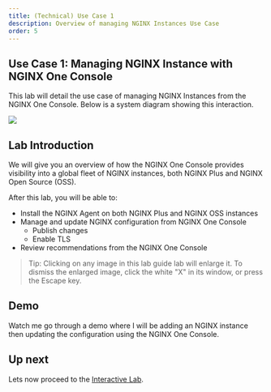 ```yaml
---
title: (Technical) Use Case 1
description: Overview of managing NGINX Instances Use Case
order: 5
---
```


## Use Case 1: Managing NGINX Instance with NGINX One Console

This lab will detail the use case of managing NGINX Instances from the NGINX One Console. Below is a system diagram
showing this interaction.

![](media/upskill/presentation-4.png)

## Lab Introduction

We will give you an overview of how the NGINX One Console provides visibility into a global fleet of NGINX instances,
both NGINX Plus and NGINX Open Source (OSS).

After this lab, you will be able to:

- Install the NGINX Agent on both NGINX Plus and NGINX OSS instances
- Manage and update NGINX configuration from NGINX One Console
  - Publish changes
  - Enable TLS
- Review recommendations from the NGINX One Console

> Tip: Clicking on any image in this lab guide lab will enlarge it. To dismiss the enlarged image, click the white "X"
in its window, or press the Escape key.

## Demo

Watch me go through a demo where I will be adding an NGINX instance then updating the configuration using the NGINX One
Console.

## Up next

Lets now proceed to the [Interactive Lab](nginx-one-6.mdx).
